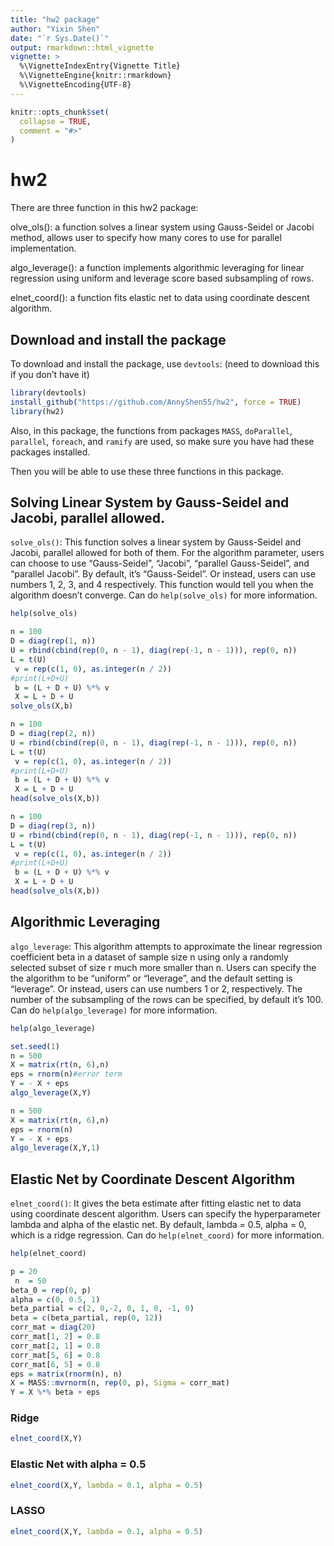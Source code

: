 ```yaml
---
title: "hw2 package"
author: "Yixin Shen"
date: "`r Sys.Date()`"
output: rmarkdown::html_vignette
vignette: >
  %\VignetteIndexEntry{Vignette Title}
  %\VignetteEngine{knitr::rmarkdown}
  %\VignetteEncoding{UTF-8}
---
```


```r
knitr::opts_chunk$set(
  collapse = TRUE,
  comment = "#>"
)
```

# hw2
There are three function in this hw2 package:

olve_ols(): a function solves a linear system using Gauss-Seidel or Jacobi method,
allows user to specify how many cores to use for parallel implementation.

algo_leverage(): a function implements algorithmic leveraging for linear 
regression using uniform and leverage score based subsampling of rows.

elnet_coord(): a function fits elastic net to data using coordinate descent algorithm.

## Download and install the package

To download and install the package, use `devtools`: (need to download this if you don't have it)

```r
library(devtools)
install_github("https://github.com/AnnyShen55/hw2", force = TRUE)
library(hw2)
```

Also, in this package, the functions from packages `MASS`, `doParallel`, `parallel`, `foreach`, and `ramify` are used, so make sure you have had these packages installed.

Then you will be able to use these three functions in this package.

## Solving Linear System by Gauss-Seidel and Jacobi, parallel allowed.

`solve_ols()`: This function solves a linear system by Gauss-Seidel and Jacobi, parallel allowed for both of them. For the algorithm parameter, users can choose to use "Gauss-Seidel", "Jacobi", "parallel Gauss-Seidel", and "parallel Jacobi". By default, it's "Gauss-Seidel". Or instead, users can use numbers 1, 2, 3, and 4 respectively. This function would tell you when the algorithm doesn't converge. Can do `help(solve_ols)` for more information. 

```r
help(solve_ols)
```

```r
n = 100
D = diag(rep(1, n))
U = rbind(cbind(rep(0, n - 1), diag(rep(-1, n - 1))), rep(0, n))
L = t(U)
 v = rep(c(1, 0), as.integer(n / 2))
#print(L+D+U)
 b = (L + D + U) %*% v
 X = L + D + U
solve_ols(X,b)
```


```r
n = 100
D = diag(rep(2, n))
U = rbind(cbind(rep(0, n - 1), diag(rep(-1, n - 1))), rep(0, n))
L = t(U)
 v = rep(c(1, 0), as.integer(n / 2))
#print(L+D+U)
 b = (L + D + U) %*% v
 X = L + D + U
head(solve_ols(X,b))
```

```r
n = 100
D = diag(rep(3, n))
U = rbind(cbind(rep(0, n - 1), diag(rep(-1, n - 1))), rep(0, n))
L = t(U)
 v = rep(c(1, 0), as.integer(n / 2))
#print(L+D+U)
 b = (L + D + U) %*% v
 X = L + D + U
head(solve_ols(X,b))
```

## Algorithmic Leveraging

`algo_leverage`: This algorithm attempts to approximate the linear regression coefficient beta in a dataset of sample size n using only a randomly selected subset of size r much more smaller than n. Users can specify the the algorithm to be "uniform" or "leverage", and the default setting is "leverage". Or instead, users can use numbers 1 or 2, respectively. The number of the subsampling of the rows can be specified, by default it's 100. Can do `help(algo_leverage)` for more information. 

```r
help(algo_leverage)
```

```r
set.seed(1)
n = 500
X = matrix(rt(n, 6),n)
eps = rnorm(n)#error term
Y = - X + eps
algo_leverage(X,Y)
```

```r
n = 500
X = matrix(rt(n, 6),n)
eps = rnorm(n)
Y = - X + eps
algo_leverage(X,Y,1)
```

## Elastic Net by Coordinate Descent Algorithm

`elnet_coord()`: It gives the beta estimate after fitting elastic net to data using coordinate descent algorithm. Users can specify the hyperparameter lambda and alpha of the elastic net. By default, lambda = 0.5, alpha = 0, which is a ridge regression. Can do `help(elnet_coord)` for more information. 

```r
help(elnet_coord)
```

```r
p = 20
 n  = 50
beta_0 = rep(0, p)
alpha = c(0, 0.5, 1)
beta_partial = c(2, 0,-2, 0, 1, 0, -1, 0)
beta = c(beta_partial, rep(0, 12))
corr_mat = diag(20)
corr_mat[1, 2] = 0.8
corr_mat[2, 1] = 0.8
corr_mat[5, 6] = 0.8
corr_mat[6, 5] = 0.8
eps = matrix(rnorm(n), n)
X = MASS::mvrnorm(n, rep(0, p), Sigma = corr_mat)
Y = X %*% beta + eps
```
### Ridge

```r
elnet_coord(X,Y)
```

### Elastic Net with alpha = 0.5

```r
elnet_coord(X,Y, lambda = 0.1, alpha = 0.5)
```

### LASSO 

```r
elnet_coord(X,Y, lambda = 0.1, alpha = 0.5)
```




